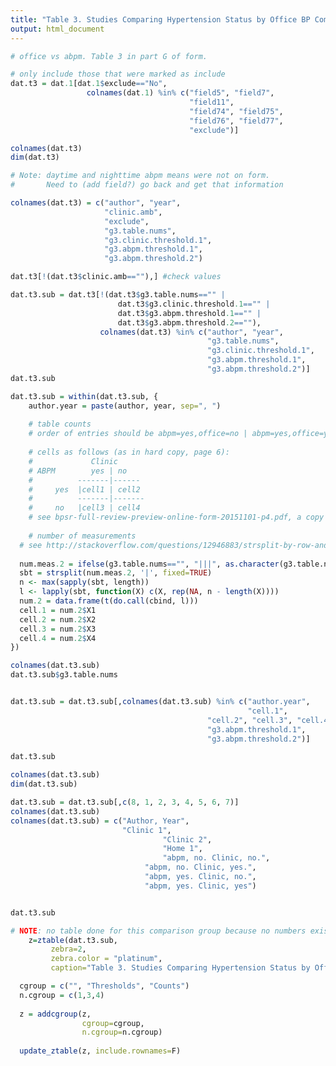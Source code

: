 ```yaml
---
title: "Table 3. Studies Comparing Hypertension Status by Office BP Compared to Hypertension Status by Ambulatory BP Monitoring"
output: html_document
---
```



```r

# office vs abpm. Table 3 in part G of form.

# only include those that were marked as include
dat.t3 = dat.1[dat.1$exclude=="No",
                 colnames(dat.1) %in% c("field5", "field7",
                                        "field11",
                                        "field74", "field75",
                                        "field76", "field77",
                                        "exclude")]

colnames(dat.t3)
dim(dat.t3)

# Note: daytime and nighttime abpm means were not on form.
#       Need to (add field?) go back and get that information

colnames(dat.t3) = c("author", "year", 
                     "clinic.amb",
                     "exclude",
                     "g3.table.nums", 
                     "g3.clinic.threshold.1",
                     "g3.abpm.threshold.1",
                     "g3.abpm.threshold.2")

dat.t3[!(dat.t3$clinic.amb==""),] #check values

dat.t3.sub = dat.t3[!(dat.t3$g3.table.nums=="" |
                        dat.t3$g3.clinic.threshold.1=="" |
                        dat.t3$g3.abpm.threshold.1=="" |
                        dat.t3$g3.abpm.threshold.2==""),
                    colnames(dat.t3) %in% c("author", "year",
                                            "g3.table.nums",
                                            "g3.clinic.threshold.1",
                                            "g3.abpm.threshold.1",
                                            "g3.abpm.threshold.2")]
dat.t3.sub

dat.t3.sub = within(dat.t3.sub, {
    author.year = paste(author, year, sep=", ")
    
    # table counts
    # order of entries should be abpm=yes,office=no | abpm=yes,office=yes | abpm=no, office=no | abpm=no,office=yes
    
    # cells as follows (as in hard copy, page 6):
    #             Clinic
    # ABPM        yes | no
    #          -------|------
    #     yes  |cell1 | cell2
    #          -------|-------
    #     no   |cell3 | cell4 
    # see bpsr-full-review-preview-online-form-20151101-p4.pdf, a copy of the online form
    
    # number of measurements
  # see http://stackoverflow.com/questions/12946883/strsplit-by-row-and-distribute-results-by-column-in-data-frame
  
  num.meas.2 = ifelse(g3.table.nums=="", "|||", as.character(g3.table.nums))
  sbt = strsplit(num.meas.2, '|', fixed=TRUE)
  n <- max(sapply(sbt, length))
  l <- lapply(sbt, function(X) c(X, rep(NA, n - length(X))))
  num.2 = data.frame(t(do.call(cbind, l)))
  cell.1 = num.2$X1
  cell.2 = num.2$X2
  cell.3 = num.2$X3
  cell.4 = num.2$X4
})

colnames(dat.t3.sub)
dat.t3.sub$g3.table.nums


dat.t3.sub = dat.t3.sub[,colnames(dat.t3.sub) %in% c("author.year", 
                                                     "cell.1",
                                            "cell.2", "cell.3", "cell.4",                                               "g3.clinic.threshold.1",
                                            "g3.abpm.threshold.1",
                                            "g3.abpm.threshold.2")]

dat.t3.sub

colnames(dat.t3.sub)
dim(dat.t3.sub)

dat.t3.sub = dat.t3.sub[,c(8, 1, 2, 3, 4, 5, 6, 7)]
colnames(dat.t3.sub)
colnames(dat.t3.sub) = c("Author, Year",
                         "Clinic 1",
                                  "Clinic 2",
                                  "Home 1",
                                  "abpm, no. Clinic, no.",
                              "abpm, no. Clinic, yes.",
                              "abpm, yes. Clinic, no.", 
                              "abpm, yes. Clinic, yes")


dat.t3.sub

```


```r
# NOTE: no table done for this comparison group because no numbers exist for this particular table.
    z=ztable(dat.t3.sub,
         zebra=2,
         zebra.color = "platinum",
         caption="Table 3. Studies Comparing Hypertension Status by Office BP Compared to Hypertension Status by Ambulatory BP Monitoring")

  cgroup = c("", "Thresholds", "Counts")
  n.cgroup = c(1,3,4)
  
  z = addcgroup(z, 
                cgroup=cgroup, 
                n.cgroup=n.cgroup)
  
  update_ztable(z, include.rownames=F)
  
```
